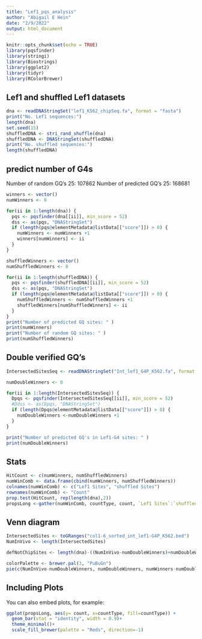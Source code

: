 ```yaml
---
title: "Lef1_pqs_analysis"
author: "Abigail E Hein"
date: "2/9/2022"
output: html_document
---
```


```r
knitr::opts_chunk$set(echo = TRUE)
library(pqsfinder)
library(stringi)
library(Biostrings)
library(ggplot2)
library(tidyr)
library(RColorBrewer)
```



## Lef1 and shuffled Lef1 datasets


```r
dna <- readDNAStringSet("lef1_K562_chipSeq.fa", format = "fasta")
print("No. Lef1 sequences:")
length(dna)
set.seed(15)
shuffledDNA <- stri_rand_shuffle(dna)
shuffledDNA <- DNAStringSet(shuffledDNA)
print("No. shuffled sequences:")
length(shuffledDNA)
```

## predict number of G4s
  Number of random GQ's 25: 107862
  Number of predicted GQ's 25: 168681
```r
winners <- vector()
numWinners <- 0

for(ii in 1:length(dna)) {
  pqs <- pqsfinder(dna[[ii]], min_score = 52)
  dss <- as(pqs, "DNAStringSet")
  if (length(pqs@elementMetadata@listData[["score"]]) > 0) {
    numWinners <- numWinners +1
    winners[numWinners] <- ii
  }
}

shuffledWinners <- vector()
numShuffledWinners <- 0

for(ii in 1:length(shuffledDNA)) {
  pqs <- pqsfinder(shuffledDNA[[ii]], min_score = 52)
  dss <- as(pqs, "DNAStringSet")
  if (length(pqs@elementMetadata@listData[["score"]]) > 0) {
    numShuffledWinners <- numShuffledWinners +1
    shuffledWinners[numShuffledWinners] <- ii
  }
}
print("Number of predicted GQ sites: " )
print(numWinners)
print("Number of random GQ sites: " )
print(numShuffledWinners)
```

## Double verified GQ's


```r
IntersectedSitesSeq <- readDNAStringSet("Int_lef1_G4P_K562.fa", format = "fasta")

numDoubleWinners <- 0

for(ii in 1:length(IntersectedSitesSeq)) {
  Dpqs <- pqsfinder(IntersectedSitesSeq[[ii]], min_score = 52)
  #Ddss <- as(Dpqs, "DNAStringSet")
  if (length(Dpqs@elementMetadata@listData[["score"]]) > 0) {
    numDoubleWinners <-numDoubleWinners +1
  }
}

print("Number of predicted GQ's in Lef1-G4 sites: " )
print(numDoubleWinners)
```


## Stats

```r
HitCount <- c(numWinners, numShuffledWinners)
numWinComb <- data.frame(cbind(numWinners, numShuffledWinners))
colnames(numWinComb) <- c("Lef1 Sites", "shuffled Sites")
rownames(numWinComb) <- "Count"
prop.test(HitCount, rep(length(dna),2))
propsLong <-gather(numWinComb, countType, count, `Lef1 Sites`:`shuffled Sites`)
```

## Venn diagram

```r
IntersectedSites <- toGRanges("col1-6_sorted_int_lef1-G4P_K562.bed")
NumInVivo <- length(IntersectedSites)

defNotChipSites <- length(dna)-((NumInVivo-numDoubleWinners)+numDoubleWinners+ (numWinners-numDoubleWinners))

colorPalette <- brewer.pal(3, "PuBuGn")
pie(c(NumInVivo-numDoubleWinners, numDoubleWinners, numWinners-numDoubleWinners, defNotChipSites), labels = c("In Vivo G4 Sites", "In Vivo and In Silico G4 Sites", "In Silico G4 Sites", "No G4 Sites"), border = "white", col = c('#016c59','#1c9099','#67a9cf', '#bdc9e1'))
```



## Including Plots

You can also embed plots, for example:

```r
ggplot(propsLong, aes(y= count, x=countType, fill=countType)) + 
  geom_bar(stat = "identity", width = 0.9)+
  theme_minimal()+
  scale_fill_brewer(palette = "Reds", direction=-1)


```
